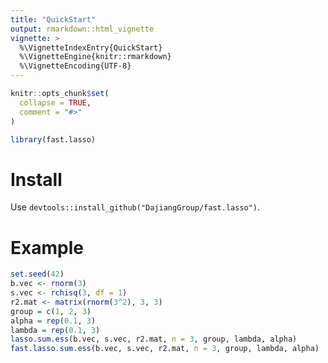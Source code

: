 ```yaml
---
title: "QuickStart"
output: rmarkdown::html_vignette
vignette: >
  %\VignetteIndexEntry{QuickStart}
  %\VignetteEngine{knitr::rmarkdown}
  %\VignetteEncoding{UTF-8}
---
```


```r
knitr::opts_chunk$set(
  collapse = TRUE,
  comment = "#>"
)
```

```r
library(fast.lasso)
```

# Install

Use `devtools::install_github("DajiangGroup/fast.lasso")`.

# Example
```r
set.seed(42)
b.vec <- rnorm(3)
s.vec <- rchisq(3, df = 1)
r2.mat <- matrix(rnorm(3^2), 3, 3)
group = c(1, 2, 3)
alpha = rep(0.1, 3)
lambda = rep(0.1, 3)
lasso.sum.ess(b.vec, s.vec, r2.mat, n = 3, group, lambda, alpha)
fast.lasso.sum.ess(b.vec, s.vec, r2.mat, n = 3, group, lambda, alpha)
```

